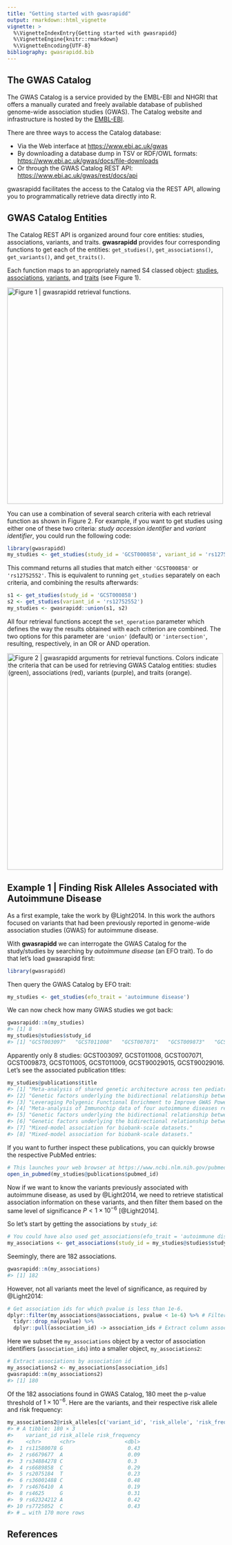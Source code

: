 ```yaml
---
title: "Getting started with gwasrapidd"
output: rmarkdown::html_vignette
vignette: >
  %\VignetteIndexEntry{Getting started with gwasrapidd}
  %\VignetteEngine{knitr::rmarkdown}
  %\VignetteEncoding{UTF-8}
bibliography: gwasrapidd.bib
---
```




## The GWAS Catalog

The GWAS Catalog is a service provided by the EMBL-EBI and NHGRI that offers a
manually curated and freely available database of published genome-wide
association studies (GWAS). The Catalog website and infrastructure is hosted by
the [EMBL-EBI](https://www.ebi.ac.uk).

There are three ways to access the Catalog database:

- Via the Web interface at
[https://www.ebi.ac.uk/gwas](https://www.ebi.ac.uk/gwas)
- By downloading a
database dump in TSV or RDF/OWL formats:
[https://www.ebi.ac.uk/gwas/docs/file-downloads](https://www.ebi.ac.uk/gwas/docs/file-downloads)
- Or through the GWAS Catalog REST API:
[https://www.ebi.ac.uk/gwas/rest/docs/api](https://www.ebi.ac.uk/gwas/rest/docs/api)

gwasrapidd facilitates the access to the Catalog via the REST API,
allowing you to programmatically retrieve data directly into R.

## GWAS Catalog Entities

The Catalog REST API is organized around four core entities: studies, associations, variants, and traits. **gwasrapidd** provides four corresponding functions to get each of the entities: `get_studies()`, `get_associations()`, `get_variants()`, and `get_traits()`.

Each function maps to an appropriately named S4 classed object: [studies](https://rmagno.eu/gwasrapidd/reference/studies-class.html), [associations](https://rmagno.eu/gwasrapidd/reference/associations-class.html), [variants](https://rmagno.eu/gwasrapidd/reference/variants-class.html), and [traits](https://rmagno.eu/gwasrapidd/reference/traits-class.html) (see Figure 1).


<img src="../man/figures/get_fns.png" title="Figure 1 | gwasrapidd retrieval functions." alt="Figure 1 | gwasrapidd retrieval functions." width="500" style="display: block; margin: auto auto auto 0;" />

You can use a combination of several search criteria with each retrieval function as shown in Figure 2. For example, if you want to get studies using either one of these two criteria: *study accession identifier* and *variant identifier*, you could run the following code:


```r
library(gwasrapidd)
my_studies <- get_studies(study_id = 'GCST000858', variant_id = 'rs12752552')
```

This command returns all studies that match either `'GCST000858'` or `'rs12752552'`. This is equivalent to running `get_studies` separately on each criteria, and combining the results afterwards:


```r
s1 <- get_studies(study_id = 'GCST000858')
s2 <- get_studies(variant_id = 'rs12752552')
my_studies <- gwasrapidd::union(s1, s2)
```

All four retrieval functions accept the `set_operation` parameter which defines the way the results obtained with each criterion are combined. The two options for this parameter are `'union'` (default) or `'intersection'`, resulting, respectively, in an OR or AND operation.

<img src="../man/figures/get_criteria.png" title="Figure 2 | gwasrapidd arguments for retrieval functions. Colors indicate the criteria that can be used for retrieving GWAS Catalog entities: studies (green), associations (red), variants (purple), and traits (orange)." alt="Figure 2 | gwasrapidd arguments for retrieval functions. Colors indicate the criteria that can be used for retrieving GWAS Catalog entities: studies (green), associations (red), variants (purple), and traits (orange)." width="500" style="display: block; margin: auto auto auto 0;" />

## Example 1 | Finding Risk Alleles Associated with Autoimmune Disease

As a first example, take the work by @Light2014. In this work the authors focused on variants that had been previously reported in genome-wide association studies (GWAS) for autoimmune disease.

With **gwasrapidd** we can interrogate the GWAS Catalog for the study/studies by searching by *autoimmune disease* (an EFO trait). To do that let's load gwasrapidd first:


```r
library(gwasrapidd)
```

Then query the GWAS Catalog by EFO trait:


```r
my_studies <- get_studies(efo_trait = 'autoimmune disease')
```

We can now check how many GWAS studies we got back:


```r
gwasrapidd::n(my_studies)
#> [1] 8
my_studies@studies$study_id
#> [1] "GCST003097"   "GCST011008"   "GCST007071"   "GCST009873"   "GCST011005"   "GCST011009"   "GCST90029015" "GCST90029016"
```

Apparently only 8 studies: GCST003097, GCST011008, GCST007071, GCST009873, GCST011005, GCST011009, GCST90029015, GCST90029016. Let's see the associated publication titles:


```r
my_studies@publications$title
#> [1] "Meta-analysis of shared genetic architecture across ten pediatric autoimmune diseases."                                                            
#> [2] "Genetic factors underlying the bidirectional relationship between autoimmune and mental disorders - findings from a Danish population-based study."
#> [3] "Leveraging Polygenic Functional Enrichment to Improve GWAS Power."                                                                                 
#> [4] "Meta-analysis of Immunochip data of four autoimmune diseases reveals novel single-disease and cross-phenotype associations."                       
#> [5] "Genetic factors underlying the bidirectional relationship between autoimmune and mental disorders - findings from a Danish population-based study."
#> [6] "Genetic factors underlying the bidirectional relationship between autoimmune and mental disorders - findings from a Danish population-based study."
#> [7] "Mixed-model association for biobank-scale datasets."                                                                                               
#> [8] "Mixed-model association for biobank-scale datasets."
```

If you want to further inspect these publications, you can quickly browse the respective PubMed entries:

``` r
# This launches your web browser at https://www.ncbi.nlm.nih.gov/pubmed/26301688
open_in_pubmed(my_studies@publications$pubmed_id)
```

Now if we want to know the variants previously associated with autoimmune disease, as used by @Light2014, we need to retrieve statistical association information on these variants, and then filter them based on the same level of significance $P < 1\times 10^{-6}$ [@Light2014].

So let's start by getting the associations by `study_id`:


```r
# You could have also used get_associations(efo_trait = 'autoimmune disease')
my_associations <- get_associations(study_id = my_studies@studies$study_id)
```

Seemingly, there are 182 associations.


```r
gwasrapidd::n(my_associations)
#> [1] 182
```

However, not all variants meet the level of significance, as required by @Light2014:


```r
# Get association ids for which pvalue is less than 1e-6.
dplyr::filter(my_associations@associations, pvalue < 1e-6) %>% # Filter by p-value
  tidyr::drop_na(pvalue) %>%
  dplyr::pull(association_id) -> association_ids # Extract column association_id
```

Here we subset the `my_associations` object by a vector of association identifiers (`association_ids`) into a smaller object, `my_associations2`:


```r
# Extract associations by association id
my_associations2 <- my_associations[association_ids]
gwasrapidd::n(my_associations2)
#> [1] 180
```

Of the 182 associations found in GWAS Catalog, 180 meet the p-value threshold of $1\times 10^{-6}$. Here are the variants, and their respective risk allele and risk frequency:


```r
my_associations2@risk_alleles[c('variant_id', 'risk_allele', 'risk_frequency')]
#> # A tibble: 180 × 3
#>    variant_id risk_allele risk_frequency
#>    <chr>      <chr>                <dbl>
#>  1 rs11580078 G                     0.43
#>  2 rs6679677  A                     0.09
#>  3 rs34884278 C                     0.3 
#>  4 rs6689858  C                     0.29
#>  5 rs2075184  T                     0.23
#>  6 rs36001488 C                     0.48
#>  7 rs4676410  A                     0.19
#>  8 rs4625     G                     0.31
#>  9 rs62324212 A                     0.42
#> 10 rs7725052  C                     0.43
#> # … with 170 more rows
```

## References
